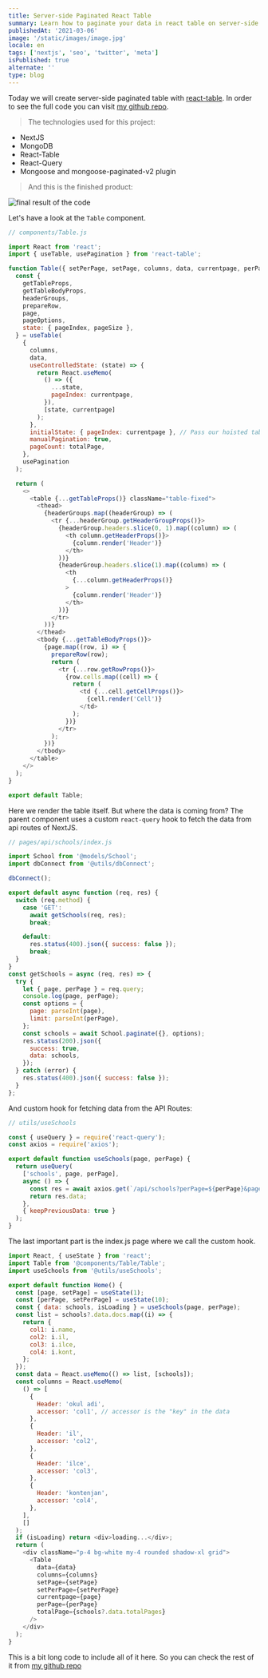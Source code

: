 ```yaml
---
title: Server-side Paginated React Table
summary: Learn how to paginate your data in react table on server-side
publishedAt: '2021-03-06'
image: '/static/images/image.jpg'
locale: en
tags: ['nextjs', 'seo', 'twitter', 'meta']
isPublished: true
alternate: ''
type: blog
---
```


Today we will create server-side paginated table with [react-table](https://react-table.tanstack.com). In order to see the full code you can visit [my github repo](https://github.com/uguremirmustafa/server-side-paginated-table-with-react-table).

> The technologies used for this project:

- NextJS
- MongoDB
- React-Table
- React-Query
- Mongoose and mongoose-paginated-v2 plugin

> And this is the finished product:

![final result of the code](./schools.gif)

<!-- <Image src="/static/images/image.jpg" width={400} height={200} /> -->

Let's have a look at the `Table` component.

```javascript
// components/Table.js

import React from 'react';
import { useTable, usePagination } from 'react-table';

function Table({ setPerPage, setPage, columns, data, currentpage, perPage, totalPage }) {
  const {
    getTableProps,
    getTableBodyProps,
    headerGroups,
    prepareRow,
    page,
    pageOptions,
    state: { pageIndex, pageSize },
  } = useTable(
    {
      columns,
      data,
      useControlledState: (state) => {
        return React.useMemo(
          () => ({
            ...state,
            pageIndex: currentpage,
          }),
          [state, currentpage]
        );
      },
      initialState: { pageIndex: currentpage }, // Pass our hoisted table state
      manualPagination: true,
      pageCount: totalPage,
    },
    usePagination
  );

  return (
    <>
      <table {...getTableProps()} className="table-fixed">
        <thead>
          {headerGroups.map((headerGroup) => (
            <tr {...headerGroup.getHeaderGroupProps()}>
              {headerGroup.headers.slice(0, 1).map((column) => (
                <th column.getHeaderProps()}>
                  {column.render('Header')}
                </th>
              ))}
              {headerGroup.headers.slice(1).map((column) => (
                <th
                  {...column.getHeaderProps()}
                >
                  {column.render('Header')}
                </th>
              ))}
            </tr>
          ))}
        </thead>
        <tbody {...getTableBodyProps()}>
          {page.map((row, i) => {
            prepareRow(row);
            return (
              <tr {...row.getRowProps()}>
                {row.cells.map((cell) => {
                  return (
                    <td {...cell.getCellProps()}>
                      {cell.render('Cell')}
                    </td>
                  );
                })}
              </tr>
            );
          })}
        </tbody>
      </table>
    </>
  );
}

export default Table;
```

Here we render the table itself. But where the data is coming from? The parent component uses a custom `react-query` hook to fetch the data from api routes of NextJS.

```javascript
// pages/api/schools/index.js

import School from '@models/School';
import dbConnect from '@utils/dbConnect';

dbConnect();

export default async function (req, res) {
  switch (req.method) {
    case 'GET':
      await getSchools(req, res);
      break;

    default:
      res.status(400).json({ success: false });
      break;
  }
}
const getSchools = async (req, res) => {
  try {
    let { page, perPage } = req.query;
    console.log(page, perPage);
    const options = {
      page: parseInt(page),
      limit: parseInt(perPage),
    };
    const schools = await School.paginate({}, options);
    res.status(200).json({
      success: true,
      data: schools,
    });
  } catch (error) {
    res.status(400).json({ success: false });
  }
};
```

And custom hook for fetching data from the API Routes:

```javascript
// utils/useSchools

const { useQuery } = require('react-query');
const axios = require('axios');

export default function useSchools(page, perPage) {
  return useQuery(
    ['schools', page, perPage],
    async () => {
      const res = await axios.get(`/api/schools?perPage=${perPage}&page=${page}`);
      return res.data;
    },
    { keepPreviousData: true }
  );
}
```

The last important part is the index.js page where we call the custom hook.

```javascript
import React, { useState } from 'react';
import Table from '@components/Table/Table';
import useSchools from '@utils/useSchools';

export default function Home() {
  const [page, setPage] = useState(1);
  const [perPage, setPerPage] = useState(10);
  const { data: schools, isLoading } = useSchools(page, perPage);
  const list = schools?.data.docs.map((i) => {
    return {
      col1: i.name,
      col2: i.il,
      col3: i.ilce,
      col4: i.kont,
    };
  });
  const data = React.useMemo(() => list, [schools]);
  const columns = React.useMemo(
    () => [
      {
        Header: 'okul adi',
        accessor: 'col1', // accessor is the "key" in the data
      },
      {
        Header: 'il',
        accessor: 'col2',
      },
      {
        Header: 'ilce',
        accessor: 'col3',
      },
      {
        Header: 'kontenjan',
        accessor: 'col4',
      },
    ],
    []
  );
  if (isLoading) return <div>loading...</div>;
  return (
    <div className="p-4 bg-white my-4 rounded shadow-xl grid">
      <Table
        data={data}
        columns={columns}
        setPage={setPage}
        setPerPage={setPerPage}
        currentpage={page}
        perPage={perPage}
        totalPage={schools?.data.totalPages}
      />
    </div>
  );
}
```

This is a bit long code to include all of it here. So you can check the rest of it from [my github repo](https://github.com/uguremirmustafa/server-side-paginated-table-with-react-table)
